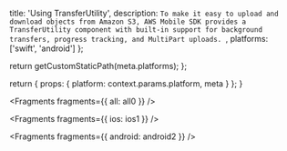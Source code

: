 
  title: 'Using TransferUtility',
  description: `To make it easy to upload and download objects from Amazon S3, AWS Mobile SDK provides a TransferUtility component with built-in support for background transfers, progress tracking, and MultiPart uploads. `,
  platforms: ['swift', 'android']
};

  return getCustomStaticPath(meta.platforms);
};

  return {
    props: {
      platform: context.params.platform,
      meta
    }
  };
}


<Fragments fragments={{ all: all0 }} />


<Fragments fragments={{ ios: ios1 }} />


<Fragments fragments={{ android: android2 }} />
